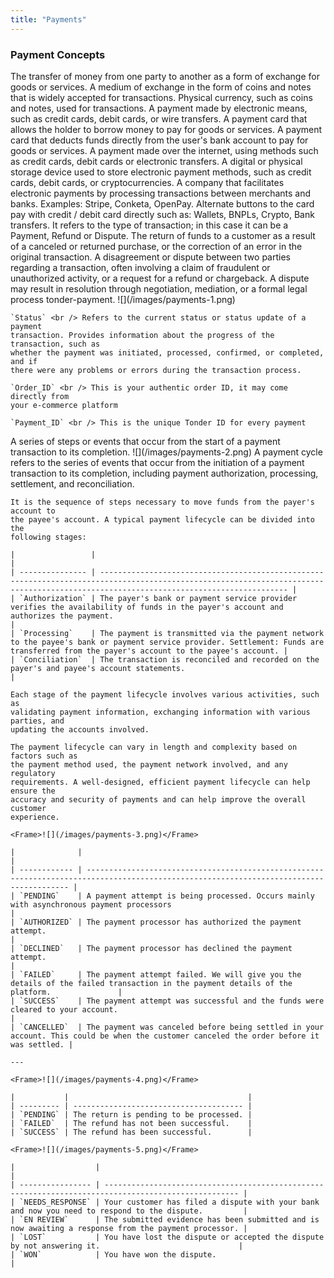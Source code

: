```yaml
---
title: "Payments"
---
```


### Payment Concepts

<Accordion title="Payments">
    The transfer of money from one party to another as a form of exchange for goods or services.
</Accordion>

<Accordion title="Currency">
    A medium of exchange in the form of coins and notes that is widely accepted for transactions.
</Accordion>

<Accordion title="Cash"> 
    Physical currency, such as coins and notes, used for transactions.
</Accordion>

<Accordion title="Electronic payment">
    A payment made by electronic means, such as credit cards, debit cards, or wire transfers.
</Accordion>

<Accordion title="Credit card">
    A payment card that allows the holder to borrow money to pay for goods or services.
</Accordion>

<Accordion title="Debit">
    A payment card that deducts funds directly from the user's bank account to pay for goods or services.
</Accordion>

<Accordion title="Online Payment">
    A payment made over the internet, using methods such as credit cards, debit cards or electronic transfers.
</Accordion>

<Accordion title="Wallet">
    A digital or physical storage device used to store electronic payment methods, such as credit cards, debit cards, or cryptocurrencies.
</Accordion>

<Accordion title="Payment processor">
    A company that facilitates electronic payments by processing transactions between merchants and banks. Examples: Stripe, Conketa, OpenPay.
</Accordion>

<Accordion title="Payment methods">
    Alternate buttons to the card pay with credit / debit card directly such as: Wallets, BNPLs, Crypto, Bank transfers.
</Accordion>

<Accordion title="Type of transaction">
    It refers to the type of transaction; in this case it can be a Payment, Refund or Dispute.
</Accordion>

<Accordion title="Refund">
    The return of funds to a customer as a result of a canceled or returned purchase, or the correction of an error in the original transaction.
</Accordion>

<Accordion title="Dispute">
    A disagreement or dispute between two parties regarding a transaction, often involving a claim of fraudulent or unauthorized activity, or a request for a refund or chargeback. A dispute may result in resolution through negotiation, mediation, or a formal legal process tonder-payment.
    <Frame>![](/images/payments-1.png)</Frame>

    `Status` <br /> Refers to the current status or status update of a payment
    transaction. Provides information about the progress of the transaction, such as
    whether the payment was initiated, processed, confirmed, or completed, and if
    there were any problems or errors during the transaction process.

    `Order_ID` <br /> This is your authentic order ID, it may come directly from
    your e-commerce platform

    `Payment_ID` <br /> This is the unique Tonder ID for every payment
</Accordion>

<Accordion title="Timeline">
    A series of steps or events that occur from the start of a payment transaction to its completion.
    <Frame>![](/images/payments-2.png)</Frame>
</Accordion>

<Accordion title="Payment lifecycle">
    A payment cycle refers to the series of events that occur from the initiation of
    a payment transaction to its completion, including payment authorization,
    processing, settlement, and reconciliation.

    It is the sequence of steps necessary to move funds from the payer's account to
    the payee's account. A typical payment lifecycle can be divided into the
    following stages:

    |                 |                                                                                                                                                                                        |
    | --------------- | -------------------------------------------------------------------------------------------------------------------------------------------------------------------------------------- |
    | `Authorization` | The payer's bank or payment service provider verifies the availability of funds in the payer's account and authorizes the payment.                                                     |
    | `Processing`    | The payment is transmitted via the payment network to the payee's bank or payment service provider. Settlement: Funds are transferred from the payer's account to the payee's account. |
    | `Conciliation`  | The transaction is reconciled and recorded on the payer's and payee's account statements.                                                                                              |

    Each stage of the payment lifecycle involves various activities, such as
    validating payment information, exchanging information with various parties, and
    updating the accounts involved.

    The payment lifecycle can vary in length and complexity based on factors such as
    the payment method used, the payment network involved, and any regulatory
    requirements. A well-designed, efficient payment lifecycle can help ensure the
    accuracy and security of payments and can help improve the overall customer
    experience.

    <Frame>![](/images/payments-3.png)</Frame>

    |              |                                                                                                                                          |
    | ------------ | ---------------------------------------------------------------------------------------------------------------------------------------- |
    | `PENDING`    | A payment attempt is being processed. Occurs mainly with asynchronous payment processors                                                 |
    | `AUTHORIZED` | The payment processor has authorized the payment attempt.                                                                                |
    | `DECLINED`   | The payment processor has declined the payment attempt.                                                                                  |
    | `FAILED`     | The payment attempt failed. We will give you the details of the failed transaction in the payment details of the platform.               |
    | `SUCCESS`    | The payment attempt was successful and the funds were cleared to your account.                                                           |
    | `CANCELLED`  | The payment was canceled before being settled in your account. This could be when the customer canceled the order before it was settled. |

    ---

    <Frame>![](/images/payments-4.png)</Frame>

    |           |                                        |
    | --------- | -------------------------------------- |
    | `PENDING` | The return is pending to be processed. |
    | `FAILED`  | The refund has not been successful.    |
    | `SUCCESS` | The refund has been successful.        |

    <Frame>![](/images/payments-5.png)</Frame>

    |                  |                                                                                                      |
    | ---------------- | ---------------------------------------------------------------------------------------------------- |
    | `NEEDS_RESPONSE` | Your customer has filed a dispute with your bank and now you need to respond to the dispute.         |
    | `EN REVIEW`      | The submitted evidence has been submitted and is now awaiting a response from the payment processor. |
    | `LOST`           | You have lost the dispute or accepted the dispute by not answering it.                               |
    | `WON`            | You have won the dispute.                                                                            |
</Accordion>